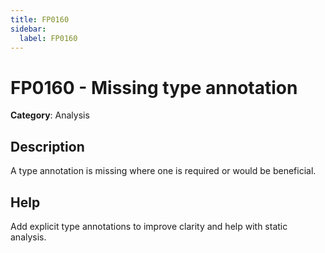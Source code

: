 ```yaml
---
title: FP0160
sidebar:
  label: FP0160
---
```


# FP0160 - Missing type annotation

**Category**: Analysis

## Description

A type annotation is missing where one is required or would be beneficial.

## Help

Add explicit type annotations to improve clarity and help with static analysis.
